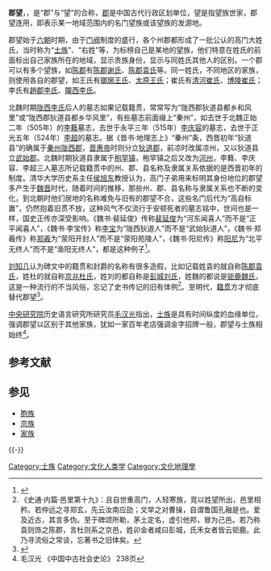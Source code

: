 '''郡望'''，{{fact|又称'''姓望'''或'''地望'''}}，是“郡”与“望”的合称，[[郡|郡]]是中国古代行政区划单位，望是指望族世家，郡望连用，即表示某一地域范围内的名门望族或该望族的发源地。

郡望始于[[魏晋南北朝|六朝]]时期，由于[[门阀|门阀]]制度的盛行，各个州郡都形成了一批公认的高门大姓氏，当时称为“[[士族_(中国)|士族]]”、“右姓”等，为标榜自己是某地的望族，他们特意在姓氏的前面标出自己家族所在的地域，显示贵族身份，显示与同姓氏其他人的区别。一个郡可以有多个望族，如[[陈郡|陈郡]]有[[陈郡谢氏|陈郡谢氏]]、[[陈郡袁氏|陈郡袁氏]]等。同一姓氏，不同地区的家族，则使用各自的郡望，如王氏有[[瑯琊王氏|瑯琊王氏]]、[[太原王氏|太原王氏]]；崔氏有[[清河崔氏|清河崔氏]]、[[博陵崔氏|博陵崔氏]]；李氏有[[趙郡李氏|趙郡李氏]]、[[隴西李氏|隴西李氏]]。

北魏时期[[陇西李氏|陇西李氏]]后人的墓志如果记载籍贯，常常写为“陇西郡狄道县都乡和风里”或“陇西郡狄道县都乡华风里”，有些墓志前面缀上“秦州”，如去世于北魏正始二年（505年）的[[李蕤|李蕤]]墓志，去世于永平三年（515年）[[李庆容|李庆容]]的墓志，去世于正光五年（524年）[[李超_(北魏)|李超]]的墓志。据《晋书·地理志上》“秦州”条，西晋初年“狄道县”的确属于[[秦州_(古代)|秦州]][[陇西郡|陇西郡]]，[[晋惠帝|晋惠帝]]时则分立[[狄道郡|狄道郡]]，前凉时改属凉州，又以狄道县立[[武始郡|武始郡]]。北魏时期狄道县隶属于[[枹罕镇_(北魏)|枹罕镇]]，枹罕镇之后又改为[[河州_(前凉)|河州]]，李蕤、李庆容、李超三人墓志所记载籍贯中的州、郡、县名称及隶属关系依据的是西晋初年的制度。清华大学历史系主任[[侯旭东|侯旭东]]教授认为，高门子弟用来标明其身份地位的郡望多产生于[[魏晋|魏晋]]时代，随着时间的推移，那些州、郡、县名称与隶属关系也不断的变化，到北朝时他们居地的名称难免与旧有的郡望不合，这些名门后代为“高自标置”，仍然抱着旧贯不放，这种风气不仅流行于安顿死者的墓志铭中，世间也是一样，国史正传亦深受影响。《魏书·裴延俊》传称[[裴延俊|裴延俊]]为“河东闻喜人”而不是“正平闻喜人”，《魏书·李宝传》称[[李宝_(敦煌公)|李宝]]为“陇西狄道人”而不是“武始狄道人”，《魏书·郑羲传》称[[郑羲|郑羲]]为“荥阳开封人”而不是“荥阳苑陵人”，《魏书·阳尼传》称[[阳尼|阳尼]]为“北平无终人”而不是“渔阳无终人”，都是这种例子<ref>{{Cite book | author = 侯旭东 | title = 《北朝村民的生活世界 朝廷、州县与村里》| location =北京市 | publisher =商务印书馆  | date= :2005.11  | pages =137-139 |ISBN =7-100-04493-6| accessdate = 2017-06-04 | url = | language= zh-hans| quote = }}</ref>。

[[刘知几|刘知几]]认为碑文中的籍贯和封爵的名称有很多造假，比如记载姓袁的就自称[[陈郡袁氏|陈郡袁氏]]，姓杜的就自称[[京兆杜氏|京兆杜氏]]，姓刘的都自称是[[彭城刘氏|彭城刘氏]]，姓魏的都说是[[钜鹿魏氏|钜鹿魏氏]]，这是一种流行的不当风俗，忘记了史书传记的旧有体例<ref>《史通·内篇·邑里第十九》：且自世重高门，人轻寒族，竞以姓望所出，邑里相矜。若仲远之寻郑玄，先云汝南应劭；文举之对曹操，自谓鲁国孔融是也。爱及近古，其言多伪。至于碑颂所勒，茅土定名，虚引他邦，冒为己邑。若乃称袁则饰之陈郡，言杜则系之京邑，姓卯金者咸曰彭城，氏禾女者皆云钜鹿。此乃寻流俗之常谈，忘著书之旧体矣。</ref>。至明代，[[籍贯|籍贯]]方才彻底替代郡望<ref>{{Cite web |url=http://epaper.xiancn.com/xawb/html/2008-02/26/content_17200.htm |title=地望、郡望、籍贯与姓名 |accessdate=2017-09-02 |author=韩养民 |date=2008-02-26 |work= |publisher=西安晚报 数字报刊 |language=Zh-hans |archive-date=2017-09-02 |archive-url=https://web.archive.org/web/20170902050043/http://epaper.xiancn.com/xawb/html/2008-02/26/content_17200.htm |dead-url=no }}</ref>。

[[中央研究院|中央研究院]]历史语言研究所研究员[[毛汉光|毛汉光]]指出，[[士族_(中国)|士族]]是具有时间纵度的血缘单位，强调郡望以区别于其他家族，犹如一家百年老店强调金字招牌一般，郡望与士族相始终<ref>毛汉光 《中国中古社会史论》 238页</ref>。

== 参考文献 ==
{{Reflist}}

== 参见 ==
{{Portal box|中国|历史|地理|人类学|汉字文化圈}}
* [[胞族|胞族]]
* [[宗族|宗族]]
* [[家族|家族]]

{{-}}
{{汉字文化圈对人的称谓 |index = JW }}

[[Category:士族|Category:士族]]
[[Category:文化人类学|Category:文化人类学]]
[[Category:文化地理學|Category:文化地理學]]